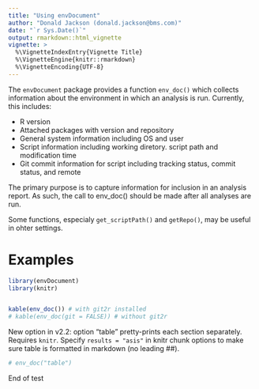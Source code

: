 ```yaml
---
title: "Using envDocument"
author: "Donald Jackson (donald.jackson@bms.com)"
date: "`r Sys.Date()`"
output: rmarkdown::html_vignette
vignette: >
  %\VignetteIndexEntry{Vignette Title}
  %\VignetteEngine{knitr::rmarkdown}
  %\VignetteEncoding{UTF-8}
---
```


The `envDocument` package provides a function `env_doc()` which collects information about the environment in which an analysis is run.  Currently, this includes:

+ R version
+ Attached packages with version and repository
+ General system information including OS and user
+ Script information including working diretory. script path and modification time
+ Git commit information for script including tracking status, commit status, and remote

The primary purpose is to capture information for inclusion in an analysis report.  As such, the call to env_doc() should be made after all analyses are run.



Some functions, especialy `get_scriptPath()` and `getRepo()`, may be useful in ohter settings.

# Examples

```r
library(envDocument) 
library(knitr)


kable(env_doc()) # with git2r installed
# kable(env_doc(git = FALSE)) # without git2r
```

New option in v2.2: option "table" pretty-prints each section separately.
Requires `knitr`.  Specify `results = "asis"` in knitr chunk options to make sure
table is formatted in markdown (no leading ##).

```r
# env_doc("table")
```

End of test
